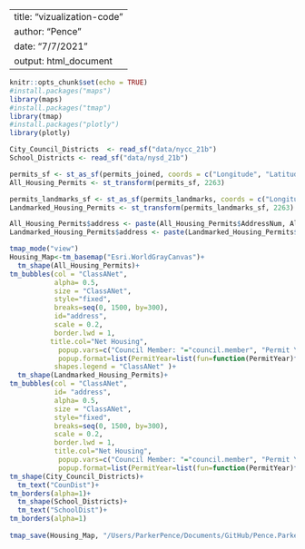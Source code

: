 
---
title: "vizualization-code"
author: "Pence"
date: "7/7/2021"
output: html_document
---

```r
knitr::opts_chunk$set(echo = TRUE)
#install.packages("maps")
library(maps)
#install.packages("tmap")
library(tmap)
#install.packages("plotly")
library(plotly)
```


```r
City_Council_Districts  <- read_sf("data/nycc_21b")
School_Districts <- read_sf("data/nysd_21b")
```

```r
permits_sf <- st_as_sf(permits_joined, coords = c("Longitude", "Latitude"), crs = 4326)
All_Housing_Permits <- st_transform(permits_sf, 2263)
```

```r
permits_landmarks_sf <- st_as_sf(permits_landmarks, coords = c("Longitude", "Latitude"), crs = 4326)
Landmarked_Housing_Permits <- st_transform(permits_landmarks_sf, 2263)
```

```r
All_Housing_Permits$address <- paste(All_Housing_Permits$AddressNum, All_Housing_Permits$AddressSt)
Landmarked_Housing_Permits$address <- paste(Landmarked_Housing_Permits$AddressNum, Landmarked_Housing_Permits$AddressSt)
```


```r
tmap_mode("view")
Housing_Map<-tm_basemap("Esri.WorldGrayCanvas")+
  tm_shape(All_Housing_Permits)+
tm_bubbles(col = "ClassANet",
           alpha= 0.5,
           size = "ClassANet",
           style="fixed",
           breaks=seq(0, 1500, by=300),
           id="address",
           scale = 0.2,
           border.lwd = 1,
          title.col="Net Housing",
		    popup.vars=c("Council Member: "="council.member", "Permit Year: "="PermitYear","Net Housing: "="ClassANet"),
		    popup.format=list(PermitYear=list(fun=function(PermitYear)formatC(PermitYear, digits=0, format="d"))),
		   shapes.legend = "ClassANet" )+
  tm_shape(Landmarked_Housing_Permits)+
tm_bubbles(col = "ClassANet",
           id= "address",
           alpha= 0.5,
           size = "ClassANet",
           style="fixed",
           breaks=seq(0, 1500, by=300),
           scale = 0.2,
           border.lwd = 1,
           title.col="Net Housing",
		    popup.vars=c("Council Member: "="council.member", "Permit Year: "="PermitYear","Net Housing: "="ClassANet"),
		    popup.format=list(PermitYear=list(fun=function(PermitYear)formatC(PermitYear, digits=0, format="d"))))+
tm_shape(City_Council_Districts)+
  tm_text("CounDist")+
tm_borders(alpha=1)+
  tm_shape(School_Districts)+
  tm_text("SchoolDist")+
tm_borders(alpha=1)
  
tmap_save(Housing_Map, "/Users/ParkerPence/Documents/GitHub/Pence.Parker.Project/images/Housing_Map.html")
```
